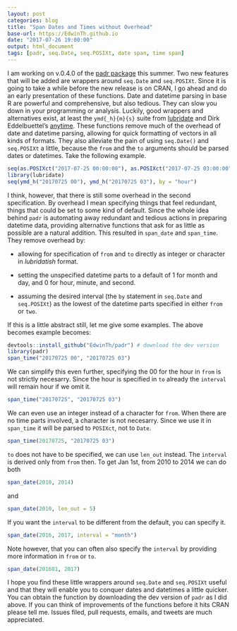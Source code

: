 ```yaml
---
layout: post
categories: blog
title: "Span Dates and Times without Overhead"
base-url: https://EdwinTh.github.io
date: "2017-07-26 19:00:00"
output: html_document
tags: [padr, seq.Date, seq.POSIXt, date span, time span]
---
```


I am working on v.0.4.0 of the [padr package](https://cran.r-project.org/web/packages/padr/vignettes/padr.html) this summer. Two new features that will be added are wrappers around `seq.Date` and `seq.POSIXt`. Since it is going to take a while before the new release is on CRAN, I go ahead and do an early presentation of these functions. Date and datetime parsing in base R are powerful and comprehensive, but also tedious. They can slow you down in your programming or analysis. Luckily, good wrappers and alternatives exist, at least the `ymd{_h}{m}{s}` suite from [lubridate](https://cran.r-project.org/web/packages/lubridate/vignettes/lubridate.html) and Dirk Eddelbuettel's [anytime](https://cran.r-project.org/web/packages/anytime/README.html). These functions remove much of the overhead of date and datetime parsing, allowing for quick formatting of vectors in all kinds of formats. They also alleviate the pain of using `seq.Date()` and `seq.POSIXt` a little, because the `from` and the `to` arguments should be parsed dates or datetimes. Take the following example.

```r
seq(as.POSIXct("2017-07-25 00:00:00"), as.POSIXct("2017-07-25 03:00:00"), by = "hour")
library(lubridate)
seq(ymd_h("20170725 00"), ymd_h("20170725 03"), by = "hour")
```

I think, however, that there is still some overhead in the second specification. By overhead I mean specifying things that feel redundant, things that could be set to some kind of default. Since the whole idea behind `padr` is automating away redundant and tedious actions in preparing datetime data, providing alternative functions that ask for as little as possible are a natural addition. This resulted in `span_date` and `span_time`. They remove overhead by:

* allowing for specification of `from` and `to` directly as integer or character in *lubridatish* format. 

* setting the unspecified datetime parts to a default of 1 for month and day, and 0 for hour, minute, and second.

* assuming the desired interval (the `by` statement in `seq.Date` and `seq.POSIXt`) as the lowest of the datetime parts specified in either `from` or `two`.

If this is a little abstract still, let me give some examples. The above becomes example becomes:
```r
devtools::install_github("EdwinTh/padr") # download the dev version
library(padr)
span_time("20170725 00", "20170725 03")
```
We can simplify this even further, specifying the 00 for the hour in `from` is not strictly necesarry. Since the hour is specified in `to` already the `interval` will remain hour if we omit it.

```r
span_time("20170725", "20170725 03")
```
We can even use an integer instead of a character for `from`. When there are no time parts involved, a character is not necesarry. Since we use it in `span_time` it will be parsed to `POSIXct`, not to `Date`.

```r
span_time(20170725, "20170725 03")
```

`to` does not have to be specified, we can use `len_out` instead. The `interval` is derived only from `from` then. To get Jan 1st, from 2010 to 2014 we can do both
```r
span_date(2010, 2014)
```
and 
```r
span_date(2010, len_out = 5)
```

If you want the `interval` to be different from the default, you can specify it.

```r
span_date(2016, 2017, interval = "month")
```

Note however, that you can often also specify the `interval` by providing more information in `from` or `to`.
```r
span_date(201601, 2017)
```

I hope you find these little wrappers around `seq.Date` and `seq.POSIXt` useful and that they will enable you to conquer dates and datetimes a little quicker. You can obtain the function by downloading the dev version of `padr` as I did above. If you can think of improvements of the functions before it hits CRAN please tell me. Issues filed, pull requests, emails, and tweets are much appreciated.